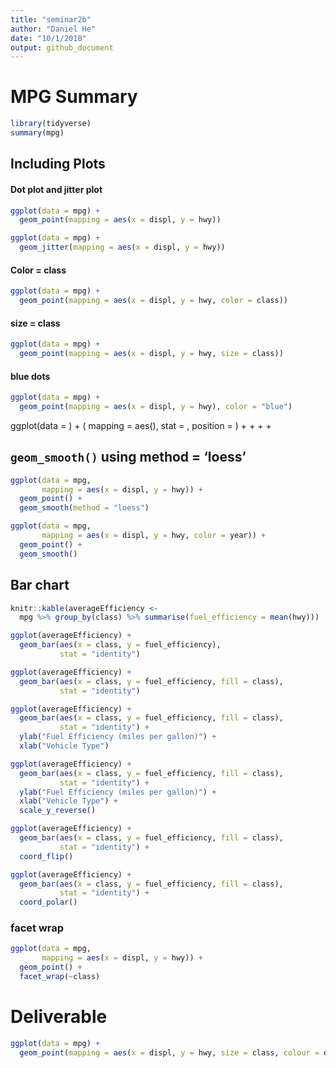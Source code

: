 ```yaml
---
title: "seminar2b"
author: "Daniel He"
date: "10/1/2018"
output: github_document
---
```


# MPG Summary

```r
library(tidyverse)
summary(mpg)
```

## Including Plots

#### Dot plot and jitter plot

```r
ggplot(data = mpg) + 
  geom_point(mapping = aes(x = displ, y = hwy))

ggplot(data = mpg) + 
  geom_jitter(mapping = aes(x = displ, y = hwy))
```

#### Color = class

```r
ggplot(data = mpg) + 
  geom_point(mapping = aes(x = displ, y = hwy, color = class))
```

#### size = class

```r
ggplot(data = mpg) + 
  geom_point(mapping = aes(x = displ, y = hwy, size = class))
```

#### blue dots

```r
ggplot(data = mpg) + 
  geom_point(mapping = aes(x = displ, y = hwy), color = "blue")
```

ggplot(data = <DATA>) + 
  <GEOM_FUNCTION>(
     mapping = aes(<MAPPINGS>),
     stat = <STAT>, 
     position = <POSITION>
  ) +
  <COORDINATE_FUNCTION> +
  <SCALE_FUNCTION> +
  <AXIS_FUNCTION> +
  <FACET_FUNCTION>

## `geom_smooth()` using method = 'loess'

```r
ggplot(data = mpg, 
       mapping = aes(x = displ, y = hwy)) +
  geom_point() +
  geom_smooth(method = "loess")

ggplot(data = mpg, 
       mapping = aes(x = displ, y = hwy, color = year)) +
  geom_point() +
  geom_smooth()
```

## Bar chart

```r
knitr::kable(averageEfficiency <- 
  mpg %>% group_by(class) %>% summarise(fuel_efficiency = mean(hwy)))

```

```r
ggplot(averageEfficiency) + 
  geom_bar(aes(x = class, y = fuel_efficiency),
           stat = "identity")

ggplot(averageEfficiency) + 
  geom_bar(aes(x = class, y = fuel_efficiency, fill = class),
           stat = "identity")

ggplot(averageEfficiency) + 
  geom_bar(aes(x = class, y = fuel_efficiency, fill = class),
           stat = "identity") +
  ylab("Fuel Efficiency (miles per gallon)") +
  xlab("Vehicle Type")

ggplot(averageEfficiency) + 
  geom_bar(aes(x = class, y = fuel_efficiency, fill = class),
           stat = "identity") +
  ylab("Fuel Efficiency (miles per gallon)") +
  xlab("Vehicle Type") +
  scale_y_reverse()

ggplot(averageEfficiency) + 
  geom_bar(aes(x = class, y = fuel_efficiency, fill = class),
           stat = "identity") +
  coord_flip()

ggplot(averageEfficiency) + 
  geom_bar(aes(x = class, y = fuel_efficiency, fill = class),
           stat = "identity") +
  coord_polar()
```

### facet wrap
```r
ggplot(data = mpg, 
       mapping = aes(x = displ, y = hwy)) +
  geom_point() +
  facet_wrap(~class)
```

# Deliverable
```r
ggplot(data = mpg) + 
  geom_point(mapping = aes(x = displ, y = hwy, size = class, colour = drv))
```